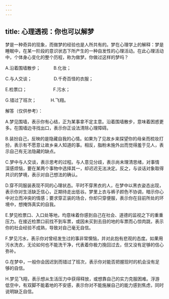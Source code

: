 ```yaml
---
---
---
```

title: 心理透视：你也可以解梦
---



梦是一种奇异的现象，而做梦的经验也是人所共有的。梦在心理学上的解释：梦是睡眠中，在某一阶段的意识状态下所产生的一种自发性的心理活动。在此心理活动中，个体身心变化的整个历程，称为做梦。你做过这样的梦吗？

A.沿着围墙散步；　　　B.化妆；

C.与人交谈；　　　　　D.千奇百怪的衣服；

E.检票口；　　　　　　F.污水；

G.错过了班次；　　　 H.飞翔。

解答（仅供参考）：

A.梦见围墙，表示你有心结，正为某事拿不定主意。沿着围墙散步，意味着困惑更多。在围墙边寻找出口，表示你正设法清除心理障碍。

B.装扮自己，反映的是隐藏自我的心情。如果为了见故乡来探望你的母亲而梳妆打扮，表示有不愿意让故乡亲人知道的事。相反，脂粉未施外出而觉得羞于见人，表示自己有无法隐藏的缺点。

C.梦中与人交谈，表示思考的过程。与人意见分歧，表示尚未理清思绪，对事情深感烦恼，要在某两个事物中选择其一，却迟迟无法决定。反之，与谈话对象取得共识的梦境，表示对自己想法的确认。

D.穿不同服装表现不同的心理状态。平时不穿黑衣的人，在梦中以黑衣姿态出现，表示你对生活缺乏信心，正期待走出低谷。梦里上衣与裤子颜色不协调，暗示你心中对立而冲突的情感；要求穿正装的场合，你却只穿便服，表示你在目前所处的环境中，想掩饰真实的自我。

E.梦见检票口、入口处等地，均意味着你感到自己在社会、道德的监视之下的重重压力。在接近检票口前找不到车票，或因未买到去目的地的车票而心惊肉跳，表示你的社会经验不成熟，导致对自己毫无自信。

F.梦见污水，表示你对曾经发生过的事非常懊恼，并对此抱有悲观的态度。如果用污水洗衣，无论如何也不能洗干净，代表着你极力挽回过去，但又没有足够的信心弥补。

G.在梦中，一般你会因迟到而错过了班次，表示你对能否把握现时的机会没有足够的自信。

H.梦见飞翔，表示想从生活压力中获得释放，或想靠自己的实力克服困难。浮游低空中，有双脚不能着地的不安感，表示你对不能施展自己的能力感到焦虑，同时说明缺乏自信。